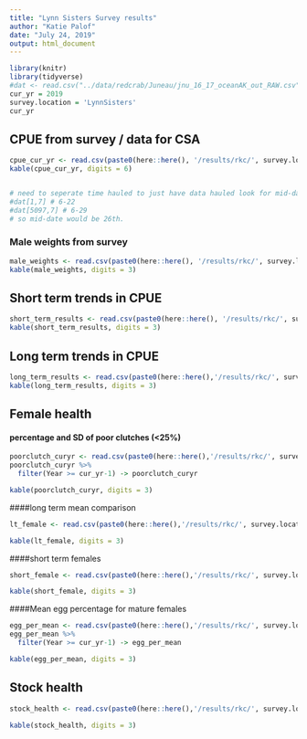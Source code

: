 ```yaml
---
title: "Lynn Sisters Survey results"
author: "Katie Palof"
date: "July 24, 2019"
output: html_document
---
```


```r
library(knitr)
library(tidyverse)
#dat <- read.csv("../data/redcrab/Juneau/jnu_16_17_oceanAK_out_RAW.csv")
cur_yr = 2019
survey.location = 'LynnSisters'
cur_yr
```

## CPUE from survey / data for CSA
```r
cpue_cur_yr <- read.csv(paste0(here::here(), '/results/rkc/', survey.location, '/', cur_yr, '/LS_CPUE_', cur_yr,'.csv'))
kable(cpue_cur_yr, digits = 6)


# need to seperate time hauled to just have data hauled look for mid-date 
#dat[1,7] # 6-22
#dat[5097,7] # 6-29
# so mid-date would be 26th.
```

### Male weights from survey 
```r
male_weights <- read.csv(paste0(here::here(), '/results/rkc/', survey.location, '/', cur_yr,'/maleweights.csv'))
kable(male_weights, digits = 3)
```

## Short term trends in CPUE
```r
short_term_results <- read.csv(paste0(here::here(), '/results/rkc/', survey.location, '/', cur_yr,'/shortterm.csv'))
kable(short_term_results, digits = 3)
```


## Long term trends in CPUE
```r
long_term_results <- read.csv(paste0(here::here(),'/results/rkc/', survey.location, '/', cur_yr,'/longterm.csv'))
kable(long_term_results, digits = 3)
```

## Female health
#### percentage and SD of poor clutches (<25%)
```r
poorclutch_curyr <- read.csv(paste0(here::here(),'/results/rkc/', survey.location, '/', cur_yr,'/poorclutch_summary_all.csv'))
poorclutch_curyr %>% 
  filter(Year >= cur_yr-1) -> poorclutch_curyr

kable(poorclutch_curyr, digits = 3)
```


####long term mean comparison
```r
lt_female <- read.csv(paste0(here::here(),'/results/rkc/', survey.location, '/' , cur_yr,'/lt_female.csv'))

kable(lt_female, digits = 3)
```

####short term females
```r
short_female <- read.csv(paste0(here::here(),'/results/rkc/', survey.location, '/', cur_yr,'/short_female.csv'))

kable(short_female, digits = 3)
```


####Mean egg percentage for mature females
```r
egg_per_mean <- read.csv(paste0(here::here(),'/results/rkc/', survey.location, '/', cur_yr,'/egg_percent_mean_all.csv'))
egg_per_mean %>% 
  filter(Year >= cur_yr-1) -> egg_per_mean

kable(egg_per_mean, digits = 3)
```



## Stock health
```r
stock_health <- read.csv(paste0(here::here(),'/results/rkc/', survey.location, '/', cur_yr,'/stock_health.csv'))

kable(stock_health, digits = 3)
```




